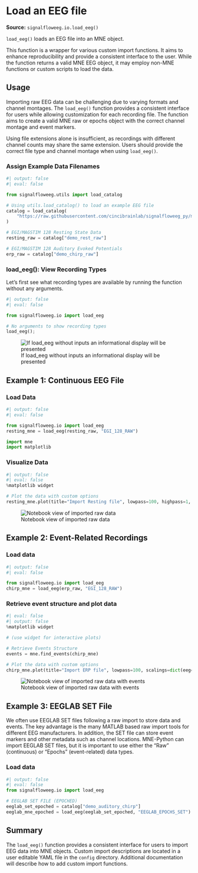 # Load an EEG file
**Source:** `signalfloweeg.io.load_eeg()`

`load_eeg()` loads an EEG file into an MNE object. 

This function is a wrapper for various custom import functions. It aims to enhance reproducibility and provide a consistent interface to the user. While the function returns a valid MNE EEG object, it may employ non-MNE functions or custom scripts to load the data.

## Usage

Importing raw EEG data can be challenging due to varying formats and channel montages. The `load_eeg()` function provides a consistent interface for users while allowing customization for each recording file. The function aims to create a valid MNE raw or epochs object with the correct channel montage and event markers.

Using file extensions alone is insufficient, as recordings with different channel counts may share the same extension. Users should provide the correct file type and channel montage when using `load_eeg()`.

### Assign Example Data Filenames

```python
#| output: false
#| eval: false

from signalfloweeg.utils import load_catalog

# Using utils.load_catalog() to load an example EEG file
catalog = load_catalog(
    "https://raw.githubusercontent.com/cincibrainlab/signalfloweeg_py/master/userdata/cchmc_data.yaml"
)

# EGI/MAGSTIM 128 Resting State Data
resting_raw = catalog["demo_rest_raw"]

# EGI/MAGSTIM 128 Auditory Evoked Potentials
erp_raw = catalog["demo_chirp_raw"]

```

### load_eeg(): View Recording Types

Let's first see what recording types are available by running the function without any arguments.

```python
#| output: false
#| eval: false

from signalfloweeg.io import load_eeg

# No arguments to show recording types
load_eeg();

```

![If load_eeg without inputs an informational display will be presented](https://www.dropbox.com/scl/fi/keuls51ipvvifr254h60t/CleanShot-2024-03-11-at-12.42.30-2x.png?rlkey=9icyz9yzbwouicqmmki7tjqcx&raw=1)

## Example 1: Continuous EEG File
### Load Data
```python
#| output: false
#| eval: false

from signalfloweeg.io import load_eeg
resting_mne = load_eeg(resting_raw, "EGI_128_RAW")

import mne
import matplotlib

```

### Visualize Data

```python
#| output: false
#| eval: false
%matplotlib widget 

# Plot the data with custom options
resting_mne.plot(title="Import Resting file", lowpass=100, highpass=1, scalings=dict(eeg=20e-6), event_color="red", remove_dc=True, clipping=None, decim=3);

```

![Notebook view of imported raw data](https://www.dropbox.com/scl/fi/gi1tjs9sxm884yxukj9sc/CleanShot-2024-03-11-at-16.32.18-2x.png?rlkey=f3l94bcyo9f1nwc3zuopjo110&raw=1)


## Example 2: Event-Related Recordings

### Load data

```python
#| output: false
#| eval: false

from signalfloweeg.io import load_eeg
chirp_mne = load_eeg(erp_raw, "EGI_128_RAW")

```

### Retrieve event structure and plot data

```python
#| eval: false
#| output: false
%matplotlib widget 

# (use widget for interactive plots)

# Retrieve Events Structure
events = mne.find_events(chirp_mne)

# Plot the data with custom options
chirp_mne.plot(title="Import ERP file", lowpass=100, scalings=dict(eeg=20e-6), event_color="red", remove_dc=True, clipping=None, decim=3, events=events);

```

![Notebook view of imported raw data with events](https://www.dropbox.com/scl/fi/d8iim34gaf1jhklpp5so7/CleanShot-2024-03-11-at-16.21.18-2x.png?rlkey=4suz67mg4g2qew3f0v164jd4r&raw=1)

## Example 3: EEGLAB SET File

We often use EEGLAB SET files following a raw import to store data and events. The key advantage is the many MATLAB based raw import tools for different EEG manufacturers. In addition, the SET file can store event markers and other metadata such as channel locations. MNE-Python can import EEGLAB SET files, but it is important to use either the "Raw" (continuous) or "Epochs" (event-related) data types.

### Load data

```python
#| output: false
#| eval: false
from signalfloweeg.io import load_eeg

# EEGLAB SET FILE (EPOCHED)
eeglab_set_epoched = catalog["demo_auditory_chirp"]
eeglab_mne_epoched = load_eeg(eeglab_set_epoched, "EEGLAB_EPOCHS_SET")

```

## Summary

The `load_eeg()` function provides a consistent interface for users to import EEG data into MNE objects. Custom import descriptions are located in a user editable YAML file in the `config` directory. Additional documentation will describe how to add custom import functions.